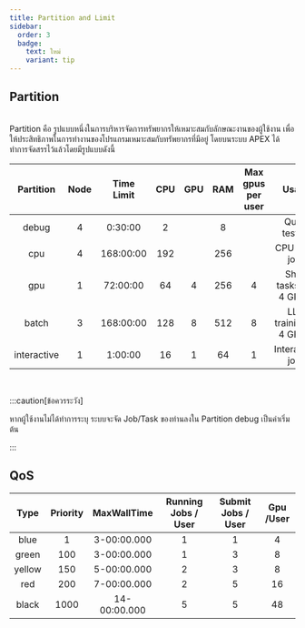 ```yaml
---
title: Partition and Limit
sidebar:
  order: 3
  badge:
    text: ใหม่
    variant: tip
---
```



## Partition

<br />
Partition คือ รูปแบบหนึ่งในการบริหารจัดการทรัพยากรให้เหมาะสมกับลักษณะงานของผู้ใช้งาน
เพื่อให้ประสิทธิภาพในการทำงานของโปรแกรมเหมาะสมกับทรัพยากรที่มีอยู่ โดยบนระบบ APEX
ได้ทำการจัดสรรไว้แล้วโดยมีรูปแบบดังนี้

<br />

|                    Partition                     | Node | Time Limit | CPU |                   GPU                    | RAM |            Max gpus per user             |          Usage          |
| :----------------------------------------------: | :--: | :--------: | :-: | :--------------------------------------: | :-: | :--------------------------------------: | :---------------------: |
| debug <Badge text="default" variant="success" /> |  4   |  0:30:00   |  2  | <Badge text="No GPU" variant="danger" /> |  8  | <Badge text="No GPU" variant="danger" /> |      Quick testing      |
|                       cpu                        |  4   | 168:00:00  | 192 | <Badge text="No GPU" variant="danger" /> | 256 | <Badge text="No GPU" variant="danger" /> |      CPU-only jobs      |
|                       gpu                        |  1   |  72:00:00  | 64  |                    4                     | 256 |                    4                     | Short tasks (1-4 GPUs)  |
|                      batch                       |  3   | 168:00:00  | 128 |                    8                     | 512 |                    8                     | LLM training (> 4 GPUs) |
|                   interactive                    |  1   |  1:00:00   | 16  |                    1                     | 64  |                    1                     |    Interactive jobs     |

<br />

:::caution[ข้อควรระวัง]

หากผู้ใช้งานไม่ได้ทำการระบุ <Badge text="--partition=<Partition ที่ต้องการใช้งาน>" variant="note" /> ระบบจะจัด Job/Task ของท่านลงใน Partition debug เป็นค่าเริ่มต้น

:::

## QoS

|  Type  | Priority | MaxWallTime  | Running Jobs / User | Submit Jobs / User | Gpu /User |
| :----: | :------: | :----------: | :-----------------: | :----------------: | :-------: |
|  blue  |    1     | 3-00:00.000  |          1          |         1          |     4     |
| green  |   100    | 3-00:00.000  |          1          |         3          |     8     |
| yellow |   150    | 5-00:00.000  |          2          |         3          |     8     |
|  red   |   200    | 7-00:00.000  |          2          |         5          |    16     |
| black  |   1000   | 14-00:00.000 |          5          |         5          |    48     |
